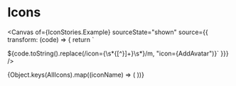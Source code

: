 


<Meta of={IconStories} />

# Icons

<Canvas
  of={IconStories.Example}
  sourceState="shown"
  source={{
    transform: (code) => {
      return `

${code.toString().replace(/icon=\{\s*\{[^}]+\}\s*\}/m, "icon={AddAvatar")}` }}}
/>

<IconGallery>
  {Object.keys(AllIcons).map((iconName) => (
    <IconItem key={iconName} name={iconName}>
      <IconExample size="large" icon={AllIcons[iconName]} />
    </IconItem>
  ))}
</IconGallery>
